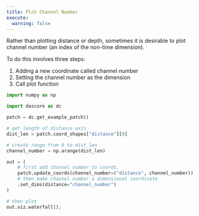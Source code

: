 ```yaml
---
title: Plot Channel Number
execute:
  warning: false
---
```


Rather than plotting distance or depth, sometimes it is desirable to plot channel number (an index of the non-time dimension).

To do this involves three steps:

1. Adding a new coordinate called channel number
2. Setting the channel number as the dimension
3. Call plot function


```python
import numpy as np

import dascore as dc

patch = dc.get_example_patch()

# get length of distance axis
dist_len = patch.coord_shapes["distance"][0]

# create range from 0 to dist_len
channel_number = np.arange(dist_len)

out = (
    # first add channel number to coords.
    patch.update_coords(channel_number=("distance", channel_number))
    # then make channel number a dimensional coordinate
    .set_dims(distance="channel_number")
)

# then plot
out.viz.waterfall();
```
